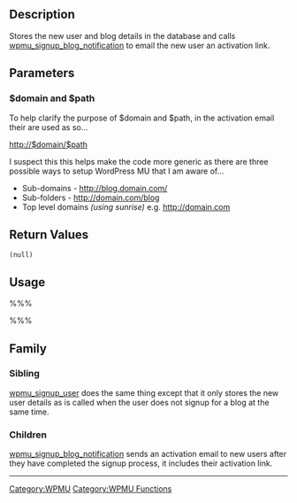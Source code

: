 == Description ==
Stores the new user and blog details in the database and calls [[WPMU Functions/wpmu_signup_blog_notification|wpmu_signup_blog_notification]] to email the new user an activation link.

== Parameters ==
{{Parameter|$domain|string|Domain of the new blog (see explanation below).}}
{{Parameter|$path|string|Path of the new blog (see explanation below).}}
{{Parameter|$title|string|Title of the new blog.}}
{{Parameter|$user|string|New user's username.}}
{{Parameter|$user_email|string|New user's email address.}}
{{Parameter|$meta|object|Other meta information.|optional|[blank string]}}

=== $domain and $path ===
To help clarify the purpose of $domain and $path, in the activation email their are used as so...

http://$domain/$path

I suspect this this helps make the code more generic as there are three possible ways to setup WordPress MU that I am aware of...
*Sub-domains - http://blog.domain.com/
*Sub-folders - http://domain.com/blog
*Top level domains <i>(using sunrise)</i> e.g. http://domain.com

== Return Values ==
; <tt>(null)</tt>

== Usage ==
%%%<?php wpmu_signup_blog($domain, $path, $title, $user, $user_email, $meta); ?>%%%
== Family ==
===Sibling===
[[WPMU Functions/wpmu_signup_user|wpmu_signup_user]] does the same thing except that it only stores the new user details as is called when the user does not signup for a blog at the same time.

=== Children ===
[[WPMU Functions/wpmu_signup_blog_notification|wpmu_signup_blog_notification]] sends an activation email to new users after they have completed the signup process, it includes their activation link.

----

[[Category:WPMU]]
[[Category:WPMU Functions]]